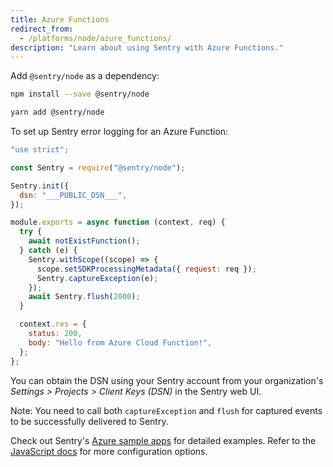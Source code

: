```yaml
---
title: Azure Functions
redirect_from:
  - /platforms/node/azure_functions/
description: "Learn about using Sentry with Azure Functions."
---
```


Add `@sentry/node` as a dependency:

```bash {tabTitle:npm}
npm install --save @sentry/node
```

```bash {tabTitle:Yarn}
yarn add @sentry/node
```

To set up Sentry error logging for an Azure Function:

<SignInNote />

```javascript
"use strict";

const Sentry = require("@sentry/node");

Sentry.init({
  dsn: "___PUBLIC_DSN___",
});

module.exports = async function (context, req) {
  try {
    await notExistFunction();
  } catch (e) {
    Sentry.withScope((scope) => {
      scope.setSDKProcessingMetadata({ request: req });
      Sentry.captureException(e);
    });
    await Sentry.flush(2000);
  }

  context.res = {
    status: 200,
    body: "Hello from Azure Cloud Function!",
  };
};
```

You can obtain the DSN using your Sentry account from your organization's _Settings > Projects > Client Keys (DSN)_ in the Sentry web UI.

Note: You need to call both `captureException` and `flush` for captured events to be successfully delivered to Sentry.

Check out Sentry's [Azure sample apps](https://github.com/getsentry/examples/tree/master/azure-functions/node) for detailed examples. Refer to the [JavaScript docs](/platforms/javascript/) for more configuration options.
